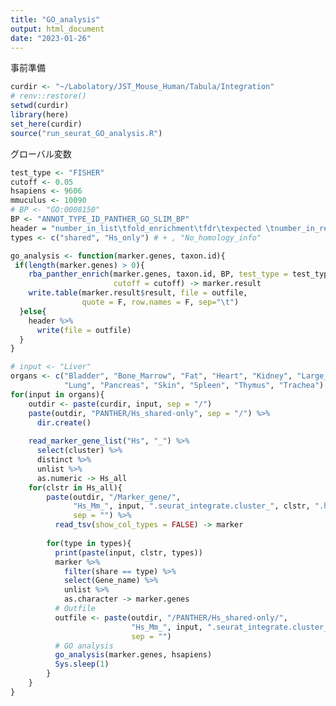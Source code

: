 ```yaml
---
title: "GO_analysis"
output: html_document
date: "2023-01-26"
---
```

事前準備
```r
curdir <- "~/Labolatory/JST_Mouse_Human/Tabula/Integration"
# renv::restore()
setwd(curdir)
library(here)
set_here(curdir)
source("run_seurat_GO_analysis.R")
```

グローバル変数
```r
test_type <- "FISHER"
cutoff <- 0.05
hsapiens <- 9606
mmuculus <- 10090
# BP <- "GO:0008150"
BP <- "ANNOT_TYPE_ID_PANTHER_GO_SLIM_BP"
header = "number_in_list\tfold_enrichment\tfdr\texpected \tnumber_in_reference\tpValue\tplus_minus\tterm.id\tterm.label"
types <- c("shared", "Hs_only") # + , "No_homology_info"
```

```r
go_analysis <- function(marker.genes, taxon.id){
 if(length(marker.genes) > 0){
    rba_panther_enrich(marker.genes, taxon.id, BP, test_type = test_type,
                       cutoff = cutoff) -> marker.result
    write.table(marker.result$result, file = outfile,
                quote = F, row.names = F, sep="\t")
  }else{
    header %>%
      write(file = outfile)
  } 
}
```

```r
# input <- "Liver"
organs <- c("Bladder", "Bone_Marrow", "Fat", "Heart", "Kidney", "Large_Intestine",
            "Lung", "Pancreas", "Skin", "Spleen", "Thymus", "Trachea")
for(input in organs){
    outdir <- paste(curdir, input, sep = "/")
    paste(outdir, "PANTHER/Hs_shared-only", sep = "/") %>%
      dir.create()
    
    read_marker_gene_list("Hs", "_") %>%
      select(cluster) %>%
      distinct %>%
      unlist %>%
      as.numeric -> Hs_all
    for(clstr in Hs_all){
        paste(outdir, "/Marker_gene/",
              "Hs_Mm_", input, ".seurat_integrate.cluster_", clstr, ".homology.tsv",
              sep = "") %>%
          read_tsv(show_col_types = FALSE) -> marker
        
        for(type in types){
          print(paste(input, clstr, types))
          marker %>%
            filter(share == type) %>%
            select(Gene_name) %>%
            unlist %>%
            as.character -> marker.genes
          # Outfile
          outfile <- paste(outdir, "/PANTHER/Hs_shared-only/", 
                           "Hs_Mm_", input, ".seurat_integrate.cluster_", clstr, "_", type, ".tsv", 
                           sep = "")
          # GO analysis
          go_analysis(marker.genes, hsapiens)
          Sys.sleep(1)
        }
    }
}

```
